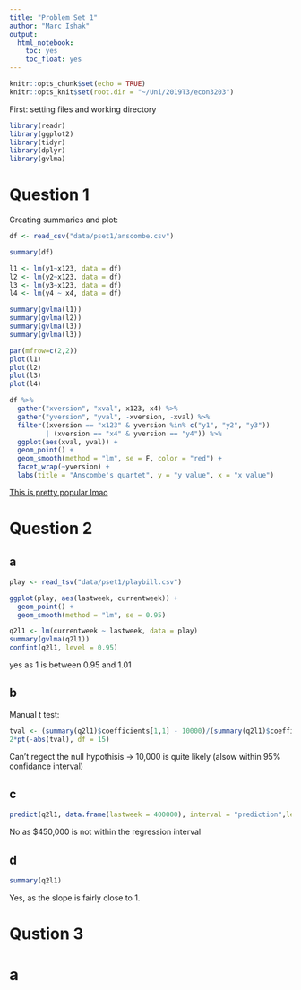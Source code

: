 ---
title: "Problem Set 1"
author: "Marc Ishak"
output:
  html_notebook:
    toc: yes
    toc_float: yes
---

```{r setup, include=FALSE}
knitr::opts_chunk$set(echo = TRUE)
knitr::opts_knit$set(root.dir = "~/Uni/2019T3/econ3203")

```


First: setting files and working directory
```{r}
library(readr)
library(ggplot2)
library(tidyr)
library(dplyr)
library(gvlma)
```

# Question 1

Creating summaries and plot:

```{r}
df <- read_csv("data/pset1/anscombe.csv")

summary(df)

l1 <- lm(y1~x123, data = df)
l2 <- lm(y2~x123, data = df)
l3 <- lm(y3~x123, data = df)
l4 <- lm(y4 ~ x4, data = df)

summary(gvlma(l1))
summary(gvlma(l2))
summary(gvlma(l3))
summary(gvlma(l3))

par(mfrow=c(2,2))
plot(l1)
plot(l2)
plot(l3)
plot(l4)
```



```{r}
df %>% 
  gather("xversion", "xval", x123, x4) %>% 
  gather("yversion", "yval", -xversion, -xval) %>% 
  filter((xversion == "x123" & yversion %in% c("y1", "y2", "y3")) 
         | (xversion == "x4" & yversion == "y4")) %>% 
  ggplot(aes(xval, yval)) +
  geom_point() + 
  geom_smooth(method = "lm", se = F, color = "red") + 
  facet_wrap(~yversion) +
  labs(title = "Anscombe's quartet", y = "y value", x = "x value")
```


[This is pretty popular lmao](https://en.wikipedia.org/wiki/Anscombe%27s_quartet)

# Question 2
## a
```{r}
play <- read_tsv("data/pset1/playbill.csv")

ggplot(play, aes(lastweek, currentweek)) +
  geom_point() +
  geom_smooth(method = "lm", se = 0.95)

q2l1 <- lm(currentweek ~ lastweek, data = play)
summary(gvlma(q2l1))
confint(q2l1, level = 0.95)

```




yes as 1 is between 0.95 and 1.01

## b
Manual t test:

```{r}
tval <- (summary(q2l1)$coefficients[1,1] - 10000)/(summary(q2l1)$coefficients[1,2])
2*pt(-abs(tval), df = 15)

```
Can't regect the null hypothisis -> 10,000 is quite likely (alsow within 95% confidance interval)

## c

```{r}
predict(q2l1, data.frame(lastweek = 400000), interval = "prediction",level = .95)
```

No as $450,000 is not within the regression interval


## d

```{r}
summary(q2l1)
```

Yes, as the slope is fairly close to 1.


# Qustion 3

# a
